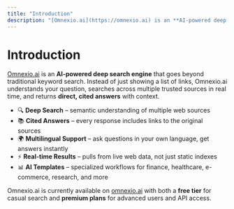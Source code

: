 ```yaml
---
title: "Introduction"
description: "[Omnexio.ai](https://omnexio.ai) is an **AI-powered deep search engine** that goes beyond traditional keyword search"
---
```


# Introduction

[Omnexio.ai](https://omnexio.ai) is an **AI-powered deep search engine** that goes beyond traditional keyword search.
Instead of just showing a list of links, Omnexio.ai understands your question, searches across multiple trusted sources in real time, and returns **direct, cited answers** with context.

- 🔍 **Deep Search** – semantic understanding of multiple web sources
- 📚 **Cited Answers** – every response includes links to the original sources
- 🌍 **Multilingual Support** – ask questions in your own language, get answers instantly
- ⚡ **Real-time Results** – pulls from live web data, not just static indexes
- 📊 **AI Templates** – specialized workflows for finance, healthcare, e-commerce, research, and more


Omnexio.ai is currently available on [omnexio.ai](https://omnexio.ai) with both a **free tier** for casual search and **premium plans** for advanced users and API access.
